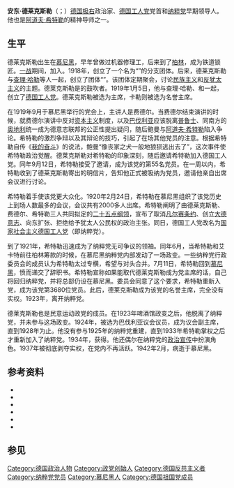 {{Infobox Politician
| name         = 安东·德莱克斯勒<br>Anton Drexler
| image        = Anton_Drexler.jpg
| alt          = Monochrome photograph of the upper body of a bespectacled Anton Drexler
| imagesize    =
| office2      = [[德國工人黨|德國工人黨]]主席
| term_start2  = 1919年1月5日
| term_end2    = 1920年2月24日
| deputy2      = [[查理·哈勒|查理·哈勒]]
| successor2   = 職位廢除
| predecessor2 = 職位創建
| office1      = [[國家社會主義德國工人黨|國家社會主義德國工人黨]]主席
| term_start1  = 1920年2月24日
| term_end1    = 1921年6月29日
| deputy1      =
| successor1   = [[阿道夫·希特拉|阿道夫·希特拉]]
| predecessor1 = 職位創建
| birth_date   = {{Birth date|1884|6|13|df=y}}
| birth_place  = {{flag|德意志帝國}}[[巴伐利亞王國|巴伐利亞王國]][[慕尼黑|慕尼黑]]
| death_date   = {{death date and age|1942|2|24|1884|6|13|df=y}}
| death_place  = {{flag|Nazi Germany}}[[巴伐利亞邦|巴伐利亞邦]][[慕尼黑|慕尼黑]]
| birthname    = 
| nationality  = [[德國|德國]]
| party        = [[德國工人黨|德國工人黨]] <small>(1919–1920)</small><br />[[納粹黨|納粹黨]] <small>(1920–1923, 1933–1942)</small>
| spouse       = 
| residence    = 
| alma_mater   = 
| occupation   = [[政治家|政治家]]
| religion     = 
| signature    = 
| website      = 
}}
'''安东·德莱克斯勒'''（{{lang-de|Anton Drexler}}；{{bd|1884年|6月13日|1942年|2月24日|catIdx=D}}）[[德国|德国]][[极右|极右]]政治家、[[德国工人党|德国工人党]]党首和[[纳粹党|纳粹党]]早期领导人。他也是[[阿道夫·希特勒|阿道夫·希特勒]]的精神导师之一。

== 生平 ==
德莱克斯勒出生在[[慕尼黑|慕尼黑]]，早年曾做过机器修理工，后来到了[[柏林|柏林]]，成为铁道锁匠。[[一战|一战]]期间，加入{{link-en|德国祖国党|German Fatherland Party}}。1918年，创立了一个名为“{{link-en|为了一个更好和平自由工人委员会|Freien Arbeiterausschuss für einen guten Frieden}}”的分支团体。后来，德莱克斯勒与[[查理·哈勒|查理·哈勒]]等人一起，创立了团体“{{link-en|政治工人团体|Politischer Arbeiterzirkel}}”。该团体定期聚会，讨论[[民族主义|民族主义]]和[[反犹太主义|反犹太主义]]的主题。德莱克斯勒是{{link-en|民權運動|Völkisch movement}}的鼓吹者。1919年1月5日，他与查理·哈勒、{{link-en|戈特弗里德·费德尔|Gottfried Feder}}和{{link-en|迪特里希·埃卡特|Dietrich Eckart}}一起，创立了[[德国工人党|德国工人党]]。德莱克斯勒被选为主席，卡勒则被选为名誉主席。

在1919年9月于慕尼黑举行的党会上，主讲人是费德尔。当费德尔结束演讲的时候，{{link-en|鲍曼教授|Baumann}}就费德尔演讲中反对[[资本主义|资本主义]]制度，以及[[巴伐利亚|巴伐利亚]]应该脱离[[普鲁士|普鲁士]]、同南方的[[奥地利|奥地利]]统一成为德意志联邦的公正性提出疑问，随后鲍曼与[[阿道夫·希特勒|阿道夫·希特勒]]陷入争论。希特勒的激烈争辩以及其辩论的技巧，引起了在场其他党员的注意。根据希特勒自传《[[我的奋斗|我的奋斗]]》的说法，鲍曼“像丧家之犬一般地狼狈逃出去了”，这次事件使希特勒政治觉醒。德莱克斯勒对希特勒的印象深刻，随后邀请希特勒加入德国工人党。同年9月12日，希特勒接受了邀请，成为该党的第55名党员。在一周以内，希特勒收到了德莱克斯勒寄出的明信片，告知他正式被吸纳为党员，邀请他亲自出席会议进行讨论。

希特勒着手使该党更大众化。1920年2月24日，希特勒在慕尼黑组织了该党历史上到场人数最多的会议，会议共有2000多人出席。希特勒阐明了由德莱克斯勒、费德尔、希特勒三人共同拟定的[[二十五点纲领|二十五点纲领]]，宣布了取消[[凡尔赛条约|凡尔赛条约]]、创立[[大德意志|大德意志]]、向东扩张、拒绝给予犹太人公民权的政治主张。同日，德国工人党改名为[[国家社会主义德国工人党|国家社会主义德国工人党]]（即纳粹党）。

到了1921年，希特勒迅速成为了纳粹党无可争议的领袖。同年6月，当希特勒和艾卡特前往柏林筹款的时候，在慕尼黑纳粹党内部发动了一场政变。一些纳粹党行政委员会的成员认为希特勒太过专横，希望与对头{{link-en|德国社会主义党|German Socialist Party}}合并。7月11日，希特勒回到[[慕尼黑|慕尼黑]]，愤而递交了辞职书。希特勒宣称如果能取代德莱克斯勒成为党主席的话，自己将回归纳粹党，并将总部仍设在慕尼黑。委员会同意了这个要求，希特勒重新入党，成为该党第3680位党员。此后，德莱克斯勒成为该党的名誉主席，完全没有实权。1923年，离开纳粹党。

德莱克斯勒也是民意运动政党{{link-en|修黎社|Thule Society}}的成员。在1923年啤酒馆政变之后，他脱离了纳粹党，并未参与这场政变。1924年，被选为巴伐利亚议会议员，成为议会副主席，直到1928年为止。他没有参与1925年的纳粹党重建，直到1933年希特勒掌权之后才重新加入了纳粹党。1934年，获得{{link-en|血之勋章|Blood Order}}。他还偶尔在纳粹党的[[政治宣传|政治宣传]]中扮演角色。1937年被彻底剥夺实权，在党内不再活跃。1942年2月，病逝于慕尼黑。

== 参考资料 ==
* {{cite book | last =  Hamilton  | first =  Charles  | title = Leaders & Personalities of the Third Reich, Vol. 1  | year = 1984  | publisher = R. James Bender Publishing | isbn = 0-912138-27-0 | ref = harv }}
* {{cite book | last = Hitler | first = Adolf | authorlink = Adolf Hitler | title = [[Mein_Kampf|Mein Kampf]] | location = Boston | publisher = Houghton Mifflin | year = 1999 | origyear = 1925 | isbn = 978-0-395-92503-4 | ref = harv }}
* {{cite book |last=Kershaw |first=Ian | authorlink = Ian Kershaw |year=2008 |title=Hitler: A Biography |url=https://archive.org/details/hitlerbiography0000kers |publisher=W. W. Norton & Company |location=New York |isbn=978-0-393-06757-6 |ref=harv}}
* {{cite book | last = Mitcham | first = Samuel W. | title = Why Hitler?: The Genesis of the Nazi Reich | url = https://archive.org/details/whyhitlergenesis0000mitc | year = 1996 | publisher = Praeger | location = Westport, Conn | isbn = 978-0-275-95485-7 | ref = harv }}
* {{cite book |last=Shirer |first=William L. |authorlink=William L. Shirer |title=[[The_Rise_and_Fall_of_the_Third_Reich|The Rise and Fall of the Third Reich]] |publisher=Simon & Schuster |location=New York |year=1960 |isbn=978-0-671-62420-0 |ref=harv}}
* {{cite book | last = Stackelberg | first = Roderick | title = The Routledge Companion to Nazi Germany | year = 2007 | publisher = Routledge | location = New York | isbn = 978-0-415-30860-1 | ref = harv }}


== 参见 ==
{{s-start}}
{{s-ppo}}
{{s-bef|before=卡尔·哈勒}} 
{{s-ttl|title=[[国家社会主义德国工人党|国家社会主义德国工人党]]主席|years=1919年—1921年}} 
{{s-aft|after=[[阿道夫·希特勒|阿道夫·希特勒]]}}
{{s-end}}

{{Authority control}}
{{DEFAULTSORT:Drexler, Anton}}

[[Category:德国政治人物|Category:德国政治人物]]
[[Category:政党创始人|Category:政党创始人]]
[[Category:德国反共主义者|Category:德国反共主义者]]
[[Category:纳粹党党员|Category:纳粹党党员]]
[[Category:慕尼黑人|Category:慕尼黑人]]
[[Category:德国祖国党成员|Category:德国祖国党成员]]